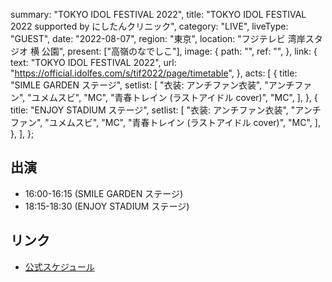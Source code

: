   summary: "TOKYO IDOL FESTIVAL 2022",
  title: "TOKYO IDOL FESTIVAL 2022 supported by にしたんクリニック",
  category: "LIVE",
  liveType: "GUEST",
  date: "2022-08-07",
  region: "東京",
  location: "フジテレビ 湾岸スタジオ 横 公園",
  present: ["高嶺のなでしこ"],
  image: {
    path: "",
    ref: "",
  },
  link: {
    text: "TOKYO IDOL FESTIVAL 2022",
    url: "https://official.idolfes.com/s/tif2022/page/timetable",
  },
  acts: [
    {
      title: "SIMLE GARDEN ステージ",
      setlist: [
        "衣装: アンチファン衣装",
        "アンチファン",
        "ユメムスビ",
        "MC",
        "青春トレイン (ラストアイドル cover)",
        "MC",
      ],
    },
    {
      title: "ENJOY STADIUM ステージ",
      setlist: [
        "衣装: アンチファン衣装",
        "アンチファン",
        "ユメムスビ",
        "MC",
        "青春トレイン (ラストアイドル cover)",
        "MC",
      ],
    },
  ],
};

## 出演

- 16:00-16:15 (SMILE GARDEN ステージ)
- 18:15-18:30 (ENJOY STADIUM ステージ)

## リンク

- [公式スケジュール](https://takanenonadeshiko.jp/?p=241)
